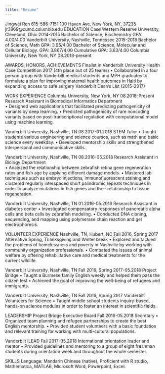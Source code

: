 ```yaml
---
title: "Resume"
---
```


Jingwei Ren
615-586-7151           100 Haven Ave, New York, NY, 37235        jr3869@cumc.columbia.edu
EDUCATION
Case Western Reserve University, Cleveland, Ohio                                                                                                                                        2014-2015
Bachelor of Science, Biochemistry                                                                                                                                                               GPA: 4.00/4.00
Vanderbilt University, Nashville, Tennessee                                                                                                                                                    2015-2018
Bachelor of Science, Math                                                                                                                                                                            GPA: 3.95/4.00
Bachelor of Science, Molecular and Cellular Biology.                                                                                                                              GPA: 3.867/4.00 Cumulative GPA: 3.83/4.00
Columbia University, New York, NY                                                                                                                                                      08.2018-present

AWARDS, HONORS, ACHIEVEMENTS
Finalist in Vanderbilt University Health Case Competition 2017 (4th place out of 25 teams)
•	Collaborated in a four person group with Vanderbilt medical students and MPH graduates to formulate a plan for  improving 
    maternal health outcomes in Haiti by expanding access to safe surgery
Vanderbilt Dean’s List (2015-2017)

WORK EXPERIENCE
Columbia University, New York, NY                                                                                                                                                     08.2018-Present
Research Assistant in Biomedical Informatics Department  
•	Designed web applications that facilitated predicting pathogenicity of variants by deep learning.
•	Predicted pathogenicity of rare noncoding variants based on post-transcriptional regulation with computational model using machine learning.

Vanderbilt University, Nashville, TN                                                                                                                                                     08.2017-01.2018
STEM Tutor
•	Taught students various engineering and science courses, such as math and basic science every weekday.
•	Developed mentorship skills and strengthened interpersonal and communicative skills.

Vanderbilt University, Nashville, TN                                                                                                                                                     08.2016-05.2018
Research Assistant in Biology Department   
•	Analyzed the relationship between zebrafish retina gene regeneration rates and fish age by applying different damage models.
•	Mastered lab techniques such as embryo injections, immunofluorescent staining and clustered regularly interspaced short palindromic repeats techniques in order to analyze mutations in fish genes and their relationship to tissue regeneration.

Vanderbilt University, Nashville, TN                                                                                                                                                     01.2016-05.2016
Research Assistant in diabetes center
•	Investigated compensatory responses of pancreatic alpha cells and beta cells by zebrafish modeling.
•	Conducted DNA cloning, sequencing, and mapping using polymerase chain reaction and gel electrophoresis. 

VOLUNTEER EXPERIENCE
Nashville, TN, Hubert, NC                                                                                                                                                            Fall 2016, Spring 2017                                                                                                           
Alternative Spring, Thanksgiving and Winter break
•	Explored and tackled the problems of homelessness and poverty in Nashville by working with community organization professionals.
•	Combated the issues of animal welfare by offering rehabilitative care and medical treatments for the current wildlife. 

Vanderbilt University, Nashville, TN                                                                                                                            Fall 2016, Spring 2017-05.2018
Project Bridge 
•	Taught a Burmese family English weekly and helped them pass the citizen test 
•	Achieved the goal of improving the well-being of refugees and immigrants.

Vanderbilt University, Nashville, TN                                                                                                                                          Fall 2016, Spring 2017
Vanderbilt Volunteers for Science 
•	Taught middle school students inquiry-based, hands-on science modules in order to foster an interest in scientific fields.

LEADERSHIP
Project Bridge Executive Board                                                                                                                                                           Fall 2016-05.2018
Secretary
•	Organized team planning and refugee partnerships to create the best English mentorship.
•	Provided student volunteers with a basic foundation and relevant training for working with multi-cultural populations. 

Vanderbilt ILEAD                                                                                                                                                                                 Fall 2017-05.2018
International orientation leader and mentor
•	Provided guidelines and mentoring to a group of eight freshman students during orientation week and throughout the whole semester.

SKILLS    Language: Mandarin Chinese (native), Proficient with R studio, Mathematica, MATLAB, Microsoft Word, Powerpoint, Excel.  
